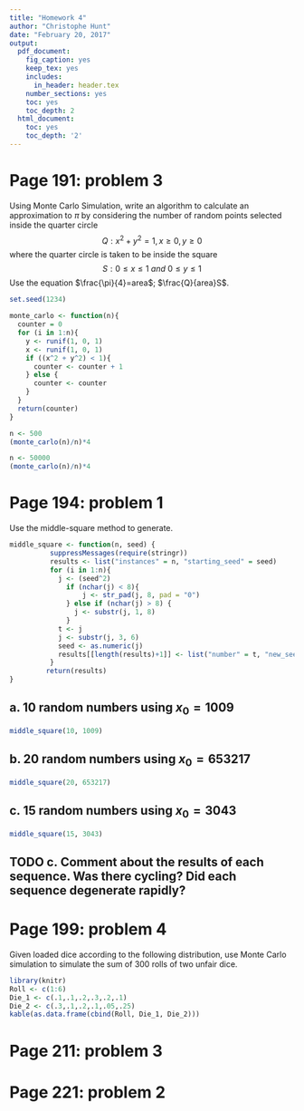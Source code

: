 ```yaml
---
title: "Homework 4"
author: "Christophe Hunt"
date: "February 20, 2017"
output:
  pdf_document:
    fig_caption: yes
    keep_tex: yes
    includes:
      in_header: header.tex
    number_sections: yes
    toc: yes
    toc_depth: 2
  html_document:
    toc: yes
    toc_depth: '2'
---
```


\newpage

# Page 191: problem 3

Using Monte Carlo Simulation, write an algorithm to calculate an approximation to $\pi$ by considering the number of random points selected inside the quarter circle 
$$Q:x^2 +y^2 = 1, x \geq 0, y \geq 0$$
where the quarter circle is taken to be inside the square
$$S : 0 \leq x \leq 1~and~0 \leq y \leq 1$$
Use the equation $\frac{\pi}{4}=area$; $\frac{Q}{area}S$. 

```r
set.seed(1234)

monte_carlo <- function(n){
  counter = 0
  for (i in 1:n){
    y <- runif(1, 0, 1)
    x <- runif(1, 0, 1)
    if ((x^2 + y^2) < 1){
      counter <- counter + 1 
    } else {
      counter <- counter
    }
  }
  return(counter)
}
```

```r
n <- 500
(monte_carlo(n)/n)*4
```

```r
n <- 50000
(monte_carlo(n)/n)*4
```

\newpage

# Page 194: problem 1

Use the middle-square method to generate.

```r
middle_square <- function(n, seed) {
          suppressMessages(require(stringr))
          results <- list("instances" = n, "starting_seed" = seed)
          for (i in 1:n){
            j <- (seed^2)
              if (nchar(j) < 8){
                  j <- str_pad(j, 8, pad = "0")
              } else if (nchar(j) > 8) {
                j <- substr(j, 1, 8)
              }
            t <- j 
            j <- substr(j, 3, 6)
            seed <- as.numeric(j)
            results[[length(results)+1]] <- list("number" = t, "new_seed" = seed)
          }
         return(results)
}
```

## a.  10 random numbers using $x_0 = 1009$

```r
middle_square(10, 1009)
```

## b. 20 random numbers using $x_0 = 653217$

```r
middle_square(20, 653217)
```

## c. 15 random numbers using $x_0 = 3043$

```r
middle_square(15, 3043)
```
## TODO c. Comment about the results of each sequence. Was there cycling? Did each sequence degenerate rapidly? 


# Page 199: problem 4

Given loaded dice according to the following distribution, use Monte Carlo simulation to simulate the sum of 300 rolls of two unfair dice. 

```r
library(knitr)
Roll <- c(1:6)
Die_1 <- c(.1,.1,.2,.3,.2,.1)
Die_2 <- c(.3,.1,.2,.1,.05,.25)
kable(as.data.frame(cbind(Roll, Die_1, Die_2)))
```


# Page 211: problem 3



# Page 221: problem 2

